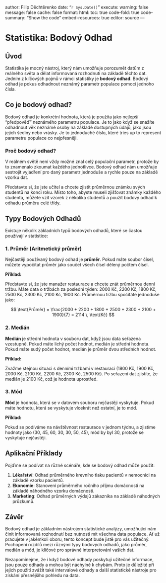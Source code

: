 
author: Filip Děchtěrenko
date: "`r Sys.Date()`"
execute:
  warning: false
  message: false
  cache: false
format:
  html:
    toc: true
    code-fold: true
    code-summary: "Show the code"
    embed-resources: true
editor: source
---

# Statistika: Bodový Odhad

## Úvod

Statistika je mocný nástroj, který nám umožňuje porozumět datům z reálného světa a dělat informovaná rozhodnutí na základě těchto dat. Jedním z klíčových pojmů v rámci statistiky je **bodový odhad**. Bodový odhad je pokus odhadnout neznámý parametr populace pomocí jednoho čísla.

## Co je bodový odhad?

Bodový odhad je konkrétní hodnota, která je použita jako nejlepší "předpověď" neznámého parametru populace. Je to jako když se snažíte odhadnout věk neznámé osoby na základě dostupných údajů, jako jsou jejich šediny nebo vrásky. Je to jednoduché číslo, které tries up to represent parametru populace co nejpřesněji.

### Proč bodový odhad?

V reálném světě není vždy možné znal celý populační parametr, protože by to znamenalo zkoumat každého jednotlivce. Bodový odhad nám umožňuje sestrojit vyjádření pro daný parametr jednoduše a rychle pouze na základě vzorku dat.

Představte si, že jste učitel a chcete zjistit průměrnou známku svých studentů na konci roku. Místo toho, abyste museli zjišťovat známky každého studenta, můžete vzít vzorek z několika studentů a použít bodový odhad k odhadu průměru celé třídy.

## Typy Bodových Odhadů

Existuje několik základních typů bodových odhadů, které se častou používají v statistice:

### 1. Průměr (Aritmetický průměr)

Nejčastěji používaný bodový odhad je **průměr**. Pokud máte soubor čísel, můžete vypočítat průměr jako součet všech čísel dělený počtem čísel.

**Příklad:**

Představte si, že jste manažer restaurace a chcete znát průměrnou denní tržbu. Máte data o tržbách za poslední týden: 2000 Kč, 2200 Kč, 1800 Kč, 2500 Kč, 2300 Kč, 2100 Kč, 1900 Kč. Průměrnou tržbu spočítáte jednoduše jako:

$$
\text{Průměr} = \frac{2000 + 2200 + 1800 + 2500 + 2300 + 2100 + 1900}{7} = 2114 \, \text{Kč}
$$

### 2. Medián 

**Medián** je střední hodnota v souboru dat, když jsou data seřazena vzestupně. Pokud máte lichý počet hodnot, medián je střední hodnota. Pokud máte sudý počet hodnot, medián je průměr dvou středních hodnot.

**Příklad:**

Zvažme stejnou situaci s denními tržbami v restauraci (1800 Kč, 1900 Kč, 2000 Kč, 2100 Kč, 2200 Kč, 2300 Kč, 2500 Kč). Po seřazení dat zjistíte, že medián je 2100 Kč, což je hodnota uprostřed.

### 3. Mód

**Mód** je hodnota, která se v datovém souboru nejčastěji vyskytuje. Pokud máte hodnotu, která se vyskytuje vícekrát než ostatní, je to mód.

**Příklad:**

Pokud se podíváme na návštěvnost restaurace v jednom týdnu, a zjistíme hodnoty jako (30, 45, 60, 30, 30, 50, 45), mód by byl 30, protože se vyskytuje nejčastěji.

## Aplikační Příklady

Pojďme se podívat na různé scénáře, kde se bodový odhad může použít:

1. **Lékařství**: Odhad průměrného krevního tlaku pacientů v nemocnici na základě vzorku pacientů.
2. **Ekonomie**: Stanovení průměrného ročního příjmu domácnosti na základě náhodného vzorku domácností.
3. **Marketing**: Odhad průměrných výdajů zákazníka na základě náhodných průzkumů.

## Závěr

Bodový odhad je základním nástrojem statistické analýzy, umožňující nám činit informovaná rozhodnutí bez nutnosti mít všechna data populace. Ať už pracujete v jakémkoli oboru, tento koncept bude jistě pro vás užitečný. Pochopení rozdílů mezi různými typy bodových odhadů, jako průměr, medián a mód, je klíčové pro správné interpretování vašich dat.

Nezapomínejme, že i když bodové odhady poskytují užitečné informace, jsou pouze odhady a mohou být náchylné k chybám. Proto je důležité při jejich použití zvážit také intervalové odhady a další statistické nástroje pro získání přesnějšího pohledu na data.


